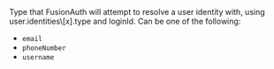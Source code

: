 
<APIField name="loginIdType" type="String" defaults="email, username if email not found" optional since="1.99.9">
  Type that FusionAuth will attempt to resolve a user identity with, using <InlineField>user.identities\[x].type</InlineField> and <InlineField>loginId</InlineField>. Can be one of the following:

  * `email`
  * `phoneNumber`
  * `username`
</APIField>
